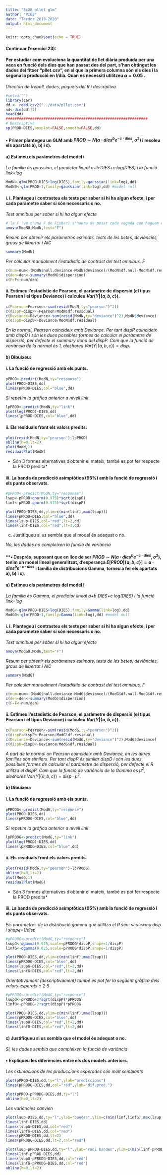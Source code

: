 ---
title: "Ex28 pllet glm"
author: "PIE2"
date: "Tardor 2019-2020"
output: html_document
---

```{r setup, include=TRUE}
knitr::opts_chunk$set(echo = TRUE)
```

#### Continuar l'exercici 23):
#### Per estudiar com evoluciona la quantitat de llet diària produïda per una vaca en funció dels dies que han passat des del part, s'han obtingut les dades del fitxer “pllet.csv”, en el que la primera columna són els dies i la segona la producció en l/dia. Quan es necessiti utilitzeu $\alpha=0.05$ . 

*Directori de treball, dades, paquets del R i descriptiva*

```{r}
#setwd("")
library(car)
dd <- read.csv2("../data/pllet.csv")
nd<-dim(dd)[1]
head(dd)
################################################################
# Descriptiva
sp(PROD~DIES,boxplot=FALSE,smooth=FALSE,dd)
```

#### **• Primer plantegeu un GLM amb** $PROD\sim N\left(a\cdot dies^{b}e^{-c\cdot dies},\sigma^{2}\right)$ **i resoleu els apartats a), b) i c).**

#### a) Estimeu els paràmetres del model i

*La família és gaussian, el predictor lineal a+b·DIES+c·log(DIES) i la funció link=log*

```{r}
ModN<-glm(PROD~DIES+log(DIES),family=gaussian(link=log),dd)
ModN0<-glm(PROD~1,family=gaussian(link=log),dd) #model null
```

#### i. i. Plantegeu i contrasteu els tests per saber si hi ha algun efecte, i per cada paràmetre saber si són necessaris o no. 

*Test omnibus per saber si hi ha algun efecte*

```{r}
# la F (ve d'una F de Fisher) s'haura de posar cada vegada que haguem d'estimar el parametre de dispersio
anova(ModN0,ModN,test="F")
```

*Resum per obtenir els paràmetres estimats, tests de les betes, deviàncies, graus de llibertat i AIC*

```{r}
summary(ModN)
```

*Per calcular manualment l'estadístic de contrast del test omnibus, F*

```{r}
c(num=num<-(ModN$null.deviance-ModN$deviance)/(ModN$df.null-ModN$df.residual))
c(den=den<-summary(ModN)$dispersion) 
c(F=F<-num/den)
```

#### ii. Estimeu l'estadístic de Pearson, el paràmetre de dispersió (el tipus Pearson i el tipus Deviance) i calculeu $Var\left(Y|\left\{ a,b,c\right\} \right)$. 

```{r}
c(Pearson=Pearson<-sum(resid(ModN,ty="pearson")^2))
c(dispP=dispP<-Pearson/ModN$df.residual)
c(Deviance=Deviance<-sum(resid(ModN,ty="deviance")^2),ModN$deviance)
c(dispD=dispD<-Deviance/ModN$df.residual)
```

*En la normal, Pearson coincideix amb Deviance.* 
*Per tant dispP coincideix amb dispD i són les dues possibles formes de calcular el paràmetre de dispersió, per defecte el summary dona del dispP.*
*Com que la funció de variància de la normal és 1, aleshores* $Var\left(Y|\left\{ a,b,c\right\} \right)=disp.$

#### b) Dibuixeu: 

#### i. La funció de regressió amb els punts. 

```{r}
pPROD<-predict(ModN,ty="response")
plot(PROD~DIES,dd)
lines(pPROD~DIES,col="blue",dd)
```

*Si repetim la gràfica anterior a nivell link*

```{r}
lpPROD<-predict(ModN,ty="link")
plot(log(PROD)~DIES,dd)
lines(lpPROD~DIES,col="blue",dd)
```

#### ii. Els residuals front els valors predits. 

```{r}
plot(resid(ModN,ty="pearson")~lpPROD)
abline(h=0,lt=2)
plot(ModN,1)
residualPlot(ModN)
```

* Són 3 formes alternatives d'obtenir el mateix, també es pot fer respecte la PROD predita*

#### iii. La banda de predicció asimptòtica (95%) amb la funció de regressió i els punts observats. 

```{r}
#pPROD<-predict(ModN,ty="response")
lsup<-pPROD+qnorm(0.975)*sqrt(dispP)
linf<-pPROD-qnorm(0.975)*sqrt(dispP)

plot(PROD~DIES,dd,ylim=c(min(linf),max(lsup)))
lines(pPROD~DIES,col="blue",dd)
lines(lsup~DIES,col="red",lt=2,dd)
lines(linf~DIES,col="red",lt=2,dd)
```

c) Justifiqueu si us sembla que el model és adequat o no. 

*No, les dades no compleixen la funció de variància*

#### **• Després, suposant que en lloc de ser $PROD\sim N\left(a\cdot dies^{b}e^{-c\cdot dies},\sigma^{2}\right)$, tenim un model lineal generalitzat, d'esperança $E\left[PROD|\left\{ a,b,c\right\} \right]=a\cdot dies^{b}e^{-c\cdot dies}$ i família de distribucions Gamma, torneu a fer els apartats a), b) i c).

#### a) Estimeu els paràmetres del model i

*La família és Gamma, el predictor lineal a+b·DIES+c·log(DIES) i la funció link=log*

```{r}
ModG<-glm(PROD~DIES+log(DIES),family=Gamma(link=log),dd)
ModG0<-glm(PROD~1,family=Gamma(link=log),dd) #model null
```

#### i. i. Plantegeu i contrasteu els tests per saber si hi ha algun efecte, i per cada paràmetre saber si són necessaris o no. 

*Test omnibus per saber si hi ha algun efecte*

```{r}
anova(ModG0,ModG,test="F")
```

*Resum per obtenir els paràmetres estimats, tests de les betes, deviàncies, graus de llibertat i AIC*

```{r}
summary(ModG)
```

*Per calcular manualment l'estadístic de contrast del test omnibus, F*

```{r}
c(num=num<-(ModG$null.deviance-ModG$deviance)/(ModG$df.null-ModG$df.residual))
c(den=den<-summary(ModG)$dispersion) 
c(F=F<-num/den)
```

#### ii. Estimeu l'estadístic de Pearson, el paràmetre de dispersió (el tipus Pearson i el tipus Deviance) i calculeu $Var\left(Y|\left\{ a,b,c\right\} \right)$. 

```{r}
c(Pearson=Pearson<-sum(resid(ModG,ty="pearson")^2))
c(dispP=dispP<-Pearson/ModG$df.residual)
c(Deviance=Deviance<-sum(resid(ModG,ty="deviance")^2),ModG$deviance)
c(dispD=dispD<-Deviance/ModG$df.residual)
```

*A part de la normal on Pearson coincideix amb Deviance, en les altres famílies són similars.* 
*Per tant dispP és similar dispD i són les dues possibles formes de calcular el paràmetre de dispersió, per defecte el R utilitza el dispP.*
*Com que la funció de variància de la Gamma és $\mu^2$, aleshores* $Var\left(Y|\left\{ a,b,c\right\} \right)=disp\cdot\mu^2$.

#### b) Dibuixeu: 

#### i. La funció de regressió amb els punts. 

```{r}
pPRODG<-predict(ModG,ty="response")
plot(PROD~DIES,dd)
lines(pPRODG~DIES,col="blue",dd)
```

*Si repetim la gràfica anterior a nivell link*

```{r}
lpPRODG<-predict(ModG,ty="link")
plot(log(PROD)~DIES,dd)
lines(lpPRODG~DIES,col="blue",dd)
```

#### ii. Els residuals front els valors predits. 

```{r}
plot(resid(ModG,ty="pearson")~lpPRODG)
abline(h=0,lt=2)
plot(ModG,1)
residualPlot(ModG)
```

* Són 3 formes alternatives d'obtenir el mateix, també es pot fer respecte la PROD predita*

#### iii. La banda de predicció asimptòtica (95%) amb la funció de regressió i els punts observats. 

*Els paràmetres de la distribució gamma que utilitza el R són: scale=mu·disp i shape=1/disp*

```{r}
#pPRODG<-predict(ModG,ty="response")
lsupG<-qgamma(0.975,scale=pPRODG*dispP,shape=1/dispP)
linfG<-qgamma(0.025,scale=pPRODG*dispP,shape=1/dispP)

plot(PROD~DIES,dd,ylim=c(min(linf),max(lsup)))
lines(pPRODG~DIES,col="blue",dd)
lines(lsupG~DIES,col="red",lt=2,dd)
lines(linfG~DIES,col="red",lt=2,dd)
```

*Orientativament (descriptivament) també es pot fer la següent gràfica dels valors esperats ± 2·S* 

```{r}
#pPRODG<-predict(ModG,ty="response")
lsupO<-pPRODG+2*sqrt(dispP)*pPRODG
linfO<-pPRODG-2*sqrt(dispP)*pPRODG

plot(PROD~DIES,dd,ylim=c(min(linf),max(lsup)))
lines(pPRODG~DIES,col="blue",dd)
lines(lsupO~DIES,col="red",lt=2,dd)
lines(linfO~DIES,col="red",lt=2,dd)
```

#### c) Justifiqueu si us sembla que el model és adequat o no.

*Sí, les dades sembla que compleixen la funció de variància*

#### **• Expliqueu les diferències entre els dos models anteriors.**

*Les estimacions de les produccions esperades són molt semblants*

```{r}
plot(pPROD~DIES,dd,ty="l",ylab="prediccions")
lines(pPRODG~DIES,dd,col="red",ylab="dif.pred.")

plot(pPROD-pPRODG~DIES,dd,ty="l")
abline(h=0,lt=2)
```

*Les variàncies canvien*

```{r}
plot(lsup~DIES,dd,ty="l",ylab="bandes",ylim=c(min(linf,linfG),max(lsup,lsupG)))
lines(linf~DIES,dd)
lines(lsupG~DIES,dd,col="red")
lines(linfG~DIES,dd,col="red")
lines(pPROD~DIES,dd,lt=2)
lines(pPRODG~DIES,dd,lt=2,col="red")

plot(lsup-pPROD~DIES,dd,ty="l",ylab="radi bandes",ylim=c(min(linf-pPROD,linfG-pPRODG),max(lsup-pPROD,lsupG-pPRODG)))
lines(linf-pPROD~DIES,dd)
lines(lsupG-pPRODG~DIES,dd,col="red")
lines(linfG-pPRODG~DIES,dd,col="red")
abline(h=0,lt=2)
```






